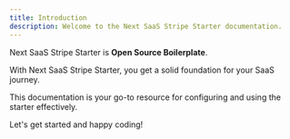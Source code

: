 ```yaml
---
title: Introduction
description: Welcome to the Next SaaS Stripe Starter documentation.
---
```


Next SaaS Stripe Starter is <b>Open Source Boilerplate</b>.

With Next SaaS Stripe Starter, you get a solid foundation for your SaaS journey.

This documentation is your go-to resource for configuring and using the starter effectively.

Let's get started and happy coding!
